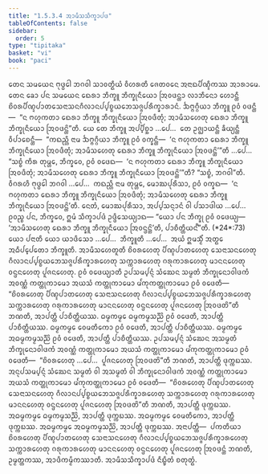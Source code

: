 ```yaml
---
title: "1.5.3.4 ᩋᩣᨾᩥᩈᩈᩥᨠ᩠ᨡᩣᨸᨴ"
tableOfContents: false
sidebar:
  order: 5
type: "tipitaka"
basket: "vi"
book: "paci"
---
```



<DynamicBreadcrumb />

<Division number="164" book="paci">

<Paragraph number="548" book="paci">
ᨲᩮᨶ ᩈᨾᨿᩮᨶ ᨻᩩᨴ᩠ᨵᩮᩤ ᨽᨣᩅᩤ ᩈᩣᩅᨲ᩠ᨳᩥᨿᩴ ᩅᩥᩉᩁᨲᩥ ᨩᩮᨲᩅᨶᩮ ᩋᨶᩣᨳᨸᩥᨱ᩠ᨯᩥᨠᩔ ᩋᩣᩁᩣᨾᩮ. ᨲᩮᨶ ᨡᩮᩣ ᨸᨶ ᩈᨾᨿᩮᨶ ᨳᩮᩁᩣ ᨽᩥᨠ᩠ᨡᩪ ᨽᩥᨠ᩠ᨡᩩᨶᩥᨿᩮᩣ ᩒᩅᨴᨶ᩠ᨲᩣ ᩃᩣᨽᩥᨶᩮᩣ ᩉᩮᩣᨶ᩠ᨲᩥ ᨧᩦᩅᩁᨸᩥᨱ᩠ᨯᨸᩣᨲᩈᩮᨶᩣᩈᨶᨣᩥᩃᩣᨶᨸ᩠ᨸᨧ᩠ᨧᨿᨽᩮᩈᨩ᩠ᨩᨸᩁᩥᨠ᩠ᨡᩣᩁᩣᨶᩴ. ᨨᨻ᩠ᨻᨣ᩠ᨣᩥᨿᩣ ᨽᩥᨠ᩠ᨡᩪ ᩑᩅᩴ ᩅᨴᨶ᩠ᨲᩥ—  “ᨶ ᨻᩉᩩᨠᨲᩣ ᨳᩮᩁᩣ ᨽᩥᨠ᩠ᨡᩪ ᨽᩥᨠ᩠ᨡᩩᨶᩥᨿᩮᩣ ᩒᩅᨴᩥᨲᩩᩴ; ᩋᩣᨾᩥᩈᩉᩮᨲᩩ ᨳᩮᩁᩣ ᨽᩥᨠ᩠ᨡᩪ ᨽᩥᨠ᩠ᨡᩩᨶᩥᨿᩮᩣ ᩒᩅᨴᨶ᩠ᨲᩦ”ᨲᩥ.
</Paragraph>

<Paragraph number="549" book="paci">
ᨿᩮ ᨲᩮ ᨽᩥᨠ᩠ᨡᩪ ᩋᨸ᩠ᨸᩥᨧ᩠ᨨᩣ …ᨸᩮ…  ᨲᩮ ᩏᨩ᩠ᨫᩣᨿᨶ᩠ᨲᩥ ᨡᩥᨿ᩠ᨿᨶ᩠ᨲᩥ ᩅᩥᨸᩣᨧᩮᨶ᩠ᨲᩥ—  “ᨠᨳᨬ᩠ᩉᩥ ᨶᩣᨾ ᨨᨻ᩠ᨻᨣ᩠ᨣᩥᨿᩣ ᨽᩥᨠ᩠ᨡᩪ ᩑᩅᩴ ᩅᨠ᩠ᨡᨶ᩠ᨲᩥ—  ‘ᨶ ᨻᩉᩩᨠᨲᩣ ᨳᩮᩁᩣ ᨽᩥᨠ᩠ᨡᩪ ᨽᩥᨠ᩠ᨡᩩᨶᩥᨿᩮᩣ ᩒᩅᨴᩥᨲᩩᩴ; ᩋᩣᨾᩥᩈᩉᩮᨲᩩ ᨳᩮᩁᩣ ᨽᩥᨠ᩠ᨡᩪ ᨽᩥᨠ᩠ᨡᩩᨶᩥᨿᩮᩣ ᩒᩅᨴᨶ᩠ᨲᩦ’”ᨲᩥ …ᨸᩮ…  “ᩈᨧ᩠ᨧᩴ ᨠᩥᩁ ᨲᩩᨾ᩠ᩉᩮ, ᨽᩥᨠ᩠ᨡᩅᩮ, ᩑᩅᩴ ᩅᨴᩮᨳ—  ‘ᨶ ᨻᩉᩩᨠᨲᩣ ᨳᩮᩁᩣ ᨽᩥᨠ᩠ᨡᩪ ᨽᩥᨠ᩠ᨡᩩᨶᩥᨿᩮᩣ ᩒᩅᨴᩥᨲᩩᩴ; ᩋᩣᨾᩥᩈᩉᩮᨲᩩ ᨳᩮᩁᩣ ᨽᩥᨠ᩠ᨡᩪ ᨽᩥᨠ᩠ᨡᩩᨶᩥᨿᩮᩣ ᩒᩅᨴᨶ᩠ᨲᩦ’”ᨲᩥ? “ᩈᨧ᩠ᨧᩴ, ᨽᨣᩅᩤ”ᨲᩥ. ᩅᩥᨣᩁᩉᩥ ᨻᩩᨴ᩠ᨵᩮᩤ ᨽᨣᩅᩤ …ᨸᩮ…  ᨠᨳᨬ᩠ᩉᩥ ᨶᩣᨾ ᨲᩩᨾ᩠ᩉᩮ, ᨾᩮᩣᨥᨸᩩᩁᩥᩈᩣ, ᩑᩅᩴ ᩅᨠ᩠ᨡᨳ—  ‘ᨶ ᨻᩉᩩᨠᨲᩣ ᨳᩮᩁᩣ ᨽᩥᨠ᩠ᨡᩪ ᨽᩥᨠ᩠ᨡᩩᨶᩥᨿᩮᩣ ᩒᩅᨴᩥᨲᩩᩴ; ᩋᩣᨾᩥᩈᩉᩮᨲᩩ ᨳᩮᩁᩣ ᨽᩥᨠ᩠ᨡᩪ ᨽᩥᨠ᩠ᨡᩩᨶᩥᨿᩮᩣ ᩒᩅᨴᨶ᩠ᨲᩦ’ᨲᩥ. ᨶᩮᨲᩴ, ᨾᩮᩣᨥᨸᩩᩁᩥᩈᩣ, ᩋᨸ᩠ᨸᩈᨶ᩠ᨶᩣᨶᩴ ᩅᩤ ᨸᩈᩣᨴᩤᨿ …ᨸᩮ…  ᩑᩅᨬ᩠ᨧ ᨸᨶ, ᨽᩥᨠ᩠ᨡᩅᩮ, ᩍᨾᩴ ᩈᩥᨠ᩠ᨡᩣᨸᨴᩴ ᩏᨴ᩠ᨴᩥᩈᩮᨿ᩠ᨿᩣᨳ—
</Paragraph>

</Division>
<Division number="165" book="paci">

<Paragraph number="550" book="paci">
<Emphasis>“ᨿᩮᩣ ᨸᨶ ᨽᩥᨠ᩠ᨡᩩ ᩑᩅᩴ ᩅᨴᩮᨿ᩠ᨿ—  ‘ᩋᩣᨾᩥᩈᩉᩮᨲᩩ ᨳᩮᩁᩣ ᨽᩥᨠ᩠ᨡᩪ ᨽᩥᨠ᩠ᨡᩩᨶᩥᨿᩮᩣ ᩒᩅᨶ᩠ᨴᨶ᩠ᨲᩦ’ᨲᩥ, ᨸᩣᨧᩥᨲ᩠ᨲᩥᨿᨶ᩺”</Emphasis>ᨲᩥ. (*24*:<Emphasis>73</Emphasis>)
</Paragraph>

</Division>
<Division number="166" book="paci">

<Paragraph number="551" book="paci">
<Emphasis>ᨿᩮᩣ ᨸᨶᩣ</Emphasis>ᨲᩥ ᨿᩮᩣ ᨿᩣᨴᩥᩈᩮᩣ …ᨸᩮ…  <Emphasis>ᨽᩥᨠ᩠ᨡᩪ</Emphasis>ᨲᩥ …ᨸᩮ…  ᩋᨿᩴ ᩍᨾᩈ᩠ᨾᩥᩴ ᩋᨲ᩠ᨳᩮ ᩋᨵᩥᨸ᩠ᨸᩮᨲᩮᩣ ᨽᩥᨠ᩠ᨡᩪᨲᩥ.
</Paragraph>

<Paragraph number="552" book="paci">
<Emphasis>ᩋᩣᨾᩥᩈᩉᩮᨲᩪ</Emphasis>ᨲᩥ ᨧᩦᩅᩁᩉᩮᨲᩩ ᨸᩥᨱ᩠ᨯᨸᩣᨲᩉᩮᨲᩩ ᩈᩮᨶᩣᩈᨶᩉᩮᨲᩩ ᨣᩥᩃᩣᨶᨸ᩠ᨸᨧ᩠ᨧᨿᨽᩮᩈᨩ᩠ᨩᨸᩁᩥᨠ᩠ᨡᩣᩁᩉᩮᨲᩩ ᩈᨠ᩠ᨠᩣᩁᩉᩮᨲᩩ ᨣᩁᩩᨠᩣᩁᩉᩮᨲᩩ ᨾᩣᨶᨶᩉᩮᨲᩩ ᩅᨶ᩠ᨴᨶᩉᩮᨲᩩ ᨸᩪᨩᨶᩉᩮᨲᩩ.
</Paragraph>

<Paragraph number="553" book="paci">
<Emphasis>ᩑᩅᩴ ᩅᨴᩮᨿ᩠ᨿᩣ</Emphasis>ᨲᩥ ᩏᨸᩈᨾ᩠ᨸᨶ᩠ᨶᩴ ᩈᩴᨥᩮᨶ ᩈᨾ᩠ᨾᨲᩴ ᨽᩥᨠ᩠ᨡᩩᨶᩮᩣᩅᩤᨴᨠᩴ ᩋᩅᨱ᩠ᨱᩴ ᨠᨲ᩠ᨲᩩᨠᩣᨾᩮᩣ ᩋᨿᩈᩴ ᨠᨲ᩠ᨲᩩᨠᩣᨾᩮᩣ ᨾᩘᨠᩩᨠᨲ᩠ᨲᩩᨠᩣᨾᩮᩣ ᩑᩅᩴ ᩅᨴᩮᨲᩥ—  “ᨧᩦᩅᩁᩉᩮᨲᩩ ᨸᩥᨱ᩠ᨯᨸᩣᨲᩉᩮᨲᩩ ᩈᩮᨶᩣᩈᨶᩉᩮᨲᩩ ᨣᩥᩃᩣᨶᨸ᩠ᨸᨧ᩠ᨧᨿᨽᩮᩈᨩ᩠ᨩᨸᩁᩥᨠ᩠ᨡᩣᩁᩉᩮᨲᩩ ᩈᨠ᩠ᨠᩣᩁᩉᩮᨲᩩ ᨣᩁᩩᨠᩣᩁᩉᩮᨲᩩ ᨾᩣᨶᨶᩉᩮᨲᩩ ᩅᨶ᩠ᨴᨶᩉᩮᨲᩩ ᨸᩪᨩᨶᩉᩮᨲᩩ ᩒᩅᨴᨲᩦ”ᨲᩥ ᨽᨱᨲᩥ, ᩋᩣᨸᨲ᩠ᨲᩥ ᨸᩣᨧᩥᨲ᩠ᨲᩥᨿᩔ.
</Paragraph>

</Division>
<Division number="167" book="paci">

<Paragraph number="554" book="paci">
ᨵᨾ᩠ᨾᨠᨾ᩠ᨾᩮ ᨵᨾ᩠ᨾᨠᨾ᩠ᨾᩈᨬ᩠ᨬᩦ ᩑᩅᩴ ᩅᨴᩮᨲᩥ, ᩋᩣᨸᨲ᩠ᨲᩥ ᨸᩣᨧᩥᨲ᩠ᨲᩥᨿᩔ. ᨵᨾ᩠ᨾᨠᨾ᩠ᨾᩮ ᩅᩮᨾᨲᩥᨠᩮᩣ ᩑᩅᩴ ᩅᨴᩮᨲᩥ, ᩋᩣᨸᨲ᩠ᨲᩥ ᨸᩣᨧᩥᨲ᩠ᨲᩥᨿᩔ. ᨵᨾ᩠ᨾᨠᨾ᩠ᨾᩮ ᩋᨵᨾ᩠ᨾᨠᨾ᩠ᨾᩈᨬ᩠ᨬᩦ ᩑᩅᩴ ᩅᨴᩮᨲᩥ, ᩋᩣᨸᨲ᩠ᨲᩥ ᨸᩣᨧᩥᨲ᩠ᨲᩥᨿᩔ.
</Paragraph>

<Paragraph number="555" book="paci">
ᩏᨸᩈᨾ᩠ᨸᨶ᩠ᨶᩴ ᩈᩴᨥᩮᨶ ᩋᩈᨾ᩠ᨾᨲᩴ ᨽᩥᨠ᩠ᨡᩩᨶᩮᩣᩅᩤᨴᨠᩴ ᩋᩅᨱ᩠ᨱᩴ ᨠᨲ᩠ᨲᩩᨠᩣᨾᩮᩣ ᩋᨿᩈᩴ ᨠᨲ᩠ᨲᩩᨠᩣᨾᩮᩣ ᨾᩘᨠᩩᨠᨲ᩠ᨲᩩᨠᩣᨾᩮᩣ ᩑᩅᩴ ᩅᨴᩮᨲᩥ—  “ᨧᩦᩅᩁᩉᩮᨲᩩ …ᨸᩮ…  ᨸᩪᨩᨶᩉᩮᨲᩩ ᩒᩅᨴᨲᩦ”ᨲᩥ ᨽᨱᨲᩥ, ᩋᩣᨸᨲ᩠ᨲᩥ ᨴᩩᨠ᩠ᨠᨭᩔ. ᩋᨶᩩᨸᩈᨾ᩠ᨸᨶ᩠ᨶᩴ ᩈᩴᨥᩮᨶ ᩈᨾ᩠ᨾᨲᩴ ᩅᩤ ᩋᩈᨾ᩠ᨾᨲᩴ ᩅᩤ ᨽᩥᨠ᩠ᨡᩩᨶᩮᩣᩅᩤᨴᨠᩴ ᩋᩅᨱ᩠ᨱᩴ ᨠᨲ᩠ᨲᩩᨠᩣᨾᩮᩣ ᩋᨿᩈᩴ ᨠᨲ᩠ᨲᩩᨠᩣᨾᩮᩣ ᨾᩘᨠᩩᨠᨲ᩠ᨲᩩᨠᩣᨾᩮᩣ ᩑᩅᩴ ᩅᨴᩮᨲᩥ—  “ᨧᩦᩅᩁᩉᩮᨲᩩ ᨸᩥᨱ᩠ᨯᨸᩣᨲᩉᩮᨲᩩ ᩈᩮᨶᩣᩈᨶᩉᩮᨲᩩ ᨣᩥᩃᩣᨶᨸ᩠ᨸᨧ᩠ᨧᨿᨽᩮᩈᨩ᩠ᨩᨸᩁᩥᨠ᩠ᨡᩣᩁᩉᩮᨲᩩ ᩈᨠ᩠ᨠᩣᩁᩉᩮᨲᩩ ᨣᩁᩩᨠᩣᩁᩉᩮᨲᩩ ᨾᩣᨶᨶᩉᩮᨲᩩ ᩅᨶ᩠ᨴᨶᩉᩮᨲᩩ ᨸᩪᨩᨶᩉᩮᨲᩩ ᩒᩅᨴᨲᩦ”ᨲᩥ ᨽᨱᨲᩥ, ᩋᩣᨸᨲ᩠ᨲᩥ ᨴᩩᨠ᩠ᨠᨭᩔ. ᩋᨵᨾ᩠ᨾᨠᨾ᩠ᨾᩮ ᨵᨾ᩠ᨾᨠᨾ᩠ᨾᩈᨬ᩠ᨬᩦ, ᩋᩣᨸᨲ᩠ᨲᩥ ᨴᩩᨠ᩠ᨠᨭᩔ. ᩋᨵᨾ᩠ᨾᨠᨾ᩠ᨾᩮ ᩅᩮᨾᨲᩥᨠᩮᩣ, ᩋᩣᨸᨲ᩠ᨲᩥ ᨴᩩᨠ᩠ᨠᨭᩔ. ᩋᨵᨾ᩠ᨾᨠᨾ᩠ᨾᩮ ᩋᨵᨾ᩠ᨾᨠᨾ᩠ᨾᩈᨬ᩠ᨬᩦ, ᩋᩣᨸᨲ᩠ᨲᩥ ᨴᩩᨠ᩠ᨠᨭᩔ.
</Paragraph>

</Division>
<Division number="168" book="paci">

<Paragraph number="556" book="paci">
ᩋᨶᩣᨸᨲ᩠ᨲᩥ—  ᨸᨠᨲᩥᨿᩣ ᨧᩦᩅᩁᩉᩮᨲᩩ ᨸᩥᨱ᩠ᨯᨸᩣᨲᩉᩮᨲᩩ ᩈᩮᨶᩣᩈᨶᩉᩮᨲᩩ ᨣᩥᩃᩣᨶᨸ᩠ᨸᨧ᩠ᨧᨿᨽᩮᩈᨩ᩠ᨩᨸᩁᩥᨠ᩠ᨡᩣᩁᩉᩮᨲᩩ ᩈᨠ᩠ᨠᩣᩁᩉᩮᨲᩩ ᨣᩁᩩᨠᩣᩁᩉᩮᨲᩩ ᨾᩣᨶᨶᩉᩮᨲᩩ ᩅᨶ᩠ᨴᨶᩉᩮᨲᩩ ᨸᩪᨩᨶᩉᩮᨲᩩ ᩒᩅᨴᨶ᩠ᨲᩴ ᨽᨱᨲᩥ, ᩏᨾ᩠ᨾᨲ᩠ᨲᨠᩔ, ᩋᩣᨴᩥᨠᨾ᩠ᨾᩥᨠᩔᩣᨲᩥ.

</Paragraph>
</Division>

<Paragraph number="557" type="center" book="paci">
ᩋᩣᨾᩥᩈᩈᩥᨠ᩠ᨡᩣᨸᨴᩴ ᨶᩥᨭ᩠ᨮᩥᨲᩴ ᨧᨲᩩᨲ᩠ᨳᩴ.
</Paragraph>
